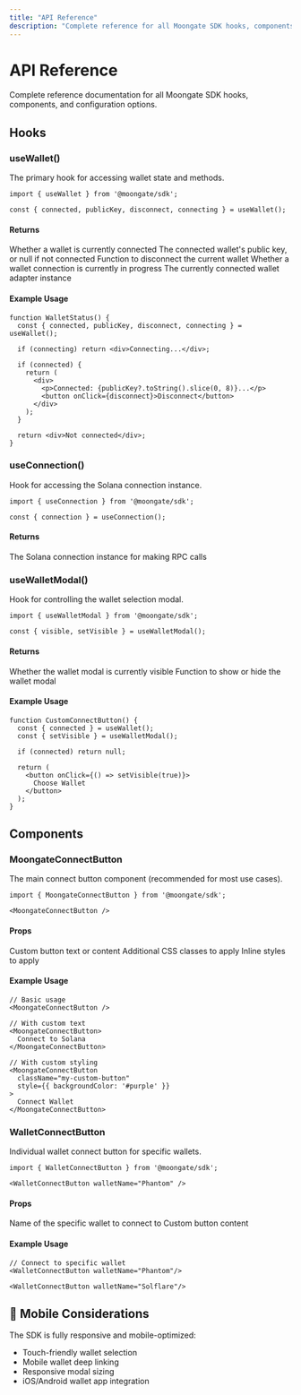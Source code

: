 ```yaml
---
title: "API Reference"
description: "Complete reference for all Moongate SDK hooks, components, and configuration options."
---
```


# API Reference

Complete reference documentation for all Moongate SDK hooks, components, and configuration options.

## Hooks

### useWallet()

The primary hook for accessing wallet state and methods.

```tsx
import { useWallet } from '@moongate/sdk';

const { connected, publicKey, disconnect, connecting } = useWallet();
```

#### Returns

<ResponseField name="connected" type="boolean">
  Whether a wallet is currently connected
</ResponseField>

<ResponseField name="publicKey" type="PublicKey | null">
  The connected wallet's public key, or null if not connected
</ResponseField>

<ResponseField name="disconnect" type="() => void">
  Function to disconnect the current wallet
</ResponseField>

<ResponseField name="connecting" type="boolean">
  Whether a wallet connection is currently in progress
</ResponseField>

<ResponseField name="wallet" type="Wallet | null">
  The currently connected wallet adapter instance
</ResponseField>

#### Example Usage

```tsx
function WalletStatus() {
  const { connected, publicKey, disconnect, connecting } = useWallet();

  if (connecting) return <div>Connecting...</div>;
  
  if (connected) {
    return (
      <div>
        <p>Connected: {publicKey?.toString().slice(0, 8)}...</p>
        <button onClick={disconnect}>Disconnect</button>
      </div>
    );
  }

  return <div>Not connected</div>;
}
```

### useConnection()

Hook for accessing the Solana connection instance.

```tsx
import { useConnection } from '@moongate/sdk';

const { connection } = useConnection();
```

#### Returns

<ResponseField name="connection" type="Connection">
  The Solana connection instance for making RPC calls
</ResponseField>


### useWalletModal()

Hook for controlling the wallet selection modal.

```tsx
import { useWalletModal } from '@moongate/sdk';

const { visible, setVisible } = useWalletModal();
```

#### Returns

<ResponseField name="visible" type="boolean">
  Whether the wallet modal is currently visible
</ResponseField>

<ResponseField name="setVisible" type="(visible: boolean) => void">
  Function to show or hide the wallet modal
</ResponseField>

#### Example Usage

```tsx
function CustomConnectButton() {
  const { connected } = useWallet();
  const { setVisible } = useWalletModal();

  if (connected) return null;

  return (
    <button onClick={() => setVisible(true)}>
      Choose Wallet
    </button>
  );
}
```

## Components

### MoongateConnectButton

The main connect button component (recommended for most use cases).

```tsx
import { MoongateConnectButton } from '@moongate/sdk';

<MoongateConnectButton />
```

#### Props

<ResponseField name="children" type="ReactNode" default="Connect Wallet">
  Custom button text or content
</ResponseField>

<ResponseField name="className" type="string">
  Additional CSS classes to apply
</ResponseField>

<ResponseField name="style" type="CSSProperties">
  Inline styles to apply
</ResponseField>

#### Example Usage

```tsx
// Basic usage
<MoongateConnectButton />

// With custom text
<MoongateConnectButton>
  Connect to Solana
</MoongateConnectButton>

// With custom styling
<MoongateConnectButton 
  className="my-custom-button"
  style={{ backgroundColor: '#purple' }}
>
  Connect Wallet
</MoongateConnectButton>
```



### WalletConnectButton

Individual wallet connect button for specific wallets.

```tsx
import { WalletConnectButton } from '@moongate/sdk';

<WalletConnectButton walletName="Phantom" />
```

#### Props

<ResponseField name="walletName" type="string" required>
  Name of the specific wallet to connect to
</ResponseField>

<ResponseField name="children" type="ReactNode">
  Custom button content
</ResponseField>

#### Example Usage

```tsx
// Connect to specific wallet
<WalletConnectButton walletName="Phantom"/>

<WalletConnectButton walletName="Solflare"/>

```




## 📱 Mobile Considerations

The SDK is fully responsive and mobile-optimized:

- Touch-friendly wallet selection
- Mobile wallet deep linking
- Responsive modal sizing
- iOS/Android wallet app integration
